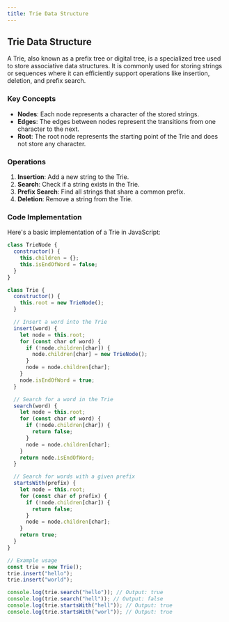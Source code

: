 ```yaml
---
title: Trie Data Structure
---
```


## Trie Data Structure

A Trie, also known as a prefix tree or digital tree, is a specialized tree used to store associative data structures. It is commonly used for storing strings or sequences where it can efficiently support operations like insertion, deletion, and prefix search.

### Key Concepts

- **Nodes**: Each node represents a character of the stored strings.
- **Edges**: The edges between nodes represent the transitions from one character to the next.
- **Root**: The root node represents the starting point of the Trie and does not store any character.

### Operations

1. **Insertion**: Add a new string to the Trie.
2. **Search**: Check if a string exists in the Trie.
3. **Prefix Search**: Find all strings that share a common prefix.
4. **Deletion**: Remove a string from the Trie.

### Code Implementation

Here's a basic implementation of a Trie in JavaScript:

```javascript
class TrieNode {
  constructor() {
    this.children = {};
    this.isEndOfWord = false;
  }
}

class Trie {
  constructor() {
    this.root = new TrieNode();
  }

  // Insert a word into the Trie
  insert(word) {
    let node = this.root;
    for (const char of word) {
      if (!node.children[char]) {
        node.children[char] = new TrieNode();
      }
      node = node.children[char];
    }
    node.isEndOfWord = true;
  }

  // Search for a word in the Trie
  search(word) {
    let node = this.root;
    for (const char of word) {
      if (!node.children[char]) {
        return false;
      }
      node = node.children[char];
    }
    return node.isEndOfWord;
  }

  // Search for words with a given prefix
  startsWith(prefix) {
    let node = this.root;
    for (const char of prefix) {
      if (!node.children[char]) {
        return false;
      }
      node = node.children[char];
    }
    return true;
  }
}

// Example usage
const trie = new Trie();
trie.insert("hello");
trie.insert("world");

console.log(trie.search("hello")); // Output: true
console.log(trie.search("hell")); // Output: false
console.log(trie.startsWith("hell")); // Output: true
console.log(trie.startsWith("worl")); // Output: true

```